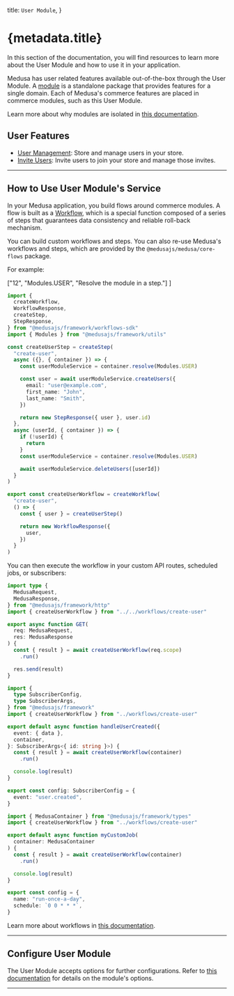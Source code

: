 
  title: `User Module`,
}

# {metadata.title}

In this section of the documentation, you will find resources to learn more about the User Module and how to use it in your application.

Medusa has user related features available out-of-the-box through the User Module. A [module](!docs!/learn/fundamentals/modules) is a standalone package that provides features for a single domain. Each of Medusa's commerce features are placed in commerce modules, such as this User Module.

<Note>

Learn more about why modules are isolated in [this documentation](!docs!/learn/fundamentals/modules/isolation).

</Note>

## User Features

- [User Management](./user-creation-flows/page.mdx): Store and manage users in your store.
- [Invite Users](./user-creation-flows/page.mdx#invite-users): Invite users to join your store and manage those invites.

---

## How to Use User Module's Service

In your Medusa application, you build flows around commerce modules. A flow is built as a [Workflow](!docs!/learn/fundamentals/workflows), which is a special function composed of a series of steps that guarantees data consistency and reliable roll-back mechanism. 

You can build custom workflows and steps. You can also re-use Medusa's workflows and steps, which are provided by the `@medusajs/medusa/core-flows` package.

For example:

  ["12", "Modules.USER", "Resolve the module in a step."]
]

```ts title="src/workflows/create-user.ts" highlights={highlights}
import { 
  createWorkflow, 
  WorkflowResponse,
  createStep,
  StepResponse,
} from "@medusajs/framework/workflows-sdk"
import { Modules } from "@medusajs/framework/utils"

const createUserStep = createStep(
  "create-user",
  async ({}, { container }) => {
    const userModuleService = container.resolve(Modules.USER)

    const user = await userModuleService.createUsers({
      email: "user@example.com",
      first_name: "John",
      last_name: "Smith",
    })

    return new StepResponse({ user }, user.id)
  },
  async (userId, { container }) => {
    if (!userId) {
      return
    }
    const userModuleService = container.resolve(Modules.USER)

    await userModuleService.deleteUsers([userId])
  }
)

export const createUserWorkflow = createWorkflow(
  "create-user",
  () => {
    const { user } = createUserStep()

    return new WorkflowResponse({
      user,
    })
  }
)
```

You can then execute the workflow in your custom API routes, scheduled jobs, or subscribers:

<CodeTabs group="resource-types">
  <CodeTab label="API Route" value="api-route">
    
```ts title="src/api/workflow/route.ts" highlights={[["11"], ["12"]]} collapsibleLines="1-6" expandButtonLabel="Show Imports"
import type {
  MedusaRequest,
  MedusaResponse,
} from "@medusajs/framework/http"
import { createUserWorkflow } from "../../workflows/create-user"

export async function GET(
  req: MedusaRequest,
  res: MedusaResponse
) {
  const { result } = await createUserWorkflow(req.scope)
    .run()

  res.send(result)
}
```

  </CodeTab>
  <CodeTab label="Subscriber" value="subscriber">
    
```ts title="src/subscribers/user-created.ts" highlights={[["11"], ["12"]]} collapsibleLines="1-6" expandButtonLabel="Show Imports"
import {
  type SubscriberConfig,
  type SubscriberArgs,
} from "@medusajs/framework"
import { createUserWorkflow } from "../workflows/create-user"

export default async function handleUserCreated({
  event: { data },
  container,
}: SubscriberArgs<{ id: string }>) {
  const { result } = await createUserWorkflow(container)
    .run()

  console.log(result)
}

export const config: SubscriberConfig = {
  event: "user.created",
}
```

  </CodeTab>
  <CodeTab label="Scheduled Job" value="scheduled-job">
    
```ts title="src/jobs/run-daily.ts" highlights={[["7"], ["8"]]}
import { MedusaContainer } from "@medusajs/framework/types"
import { createUserWorkflow } from "../workflows/create-user"

export default async function myCustomJob(
  container: MedusaContainer
) {
  const { result } = await createUserWorkflow(container)
    .run()

  console.log(result)
}

export const config = {
  name: "run-once-a-day",
  schedule: `0 0 * * *`,
}
```

  </CodeTab>
</CodeTabs>

Learn more about workflows in [this documentation](!docs!/learn/fundamentals/workflows).

---

## Configure User Module

The User Module accepts options for further configurations. Refer to [this documentation](./module-options/page.mdx) for details on the module's options.

---

<CommerceModuleSections />